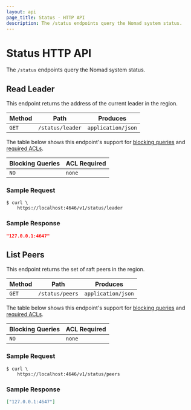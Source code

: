 ```yaml
---
layout: api
page_title: Status - HTTP API
description: The /status endpoints query the Nomad system status.
---
```


# Status HTTP API

The `/status` endpoints query the Nomad system status.

## Read Leader

This endpoint returns the address of the current leader in the region.

| Method | Path             | Produces           |
| ------ | ---------------- | ------------------ |
| `GET`  | `/status/leader` | `application/json` |

The table below shows this endpoint's support for
[blocking queries](/nomad/api-docs#blocking-queries) and
[required ACLs](/nomad/api-docs#acls).

| Blocking Queries | ACL Required |
| ---------------- | ------------ |
| `NO`             | `none`       |

### Sample Request

```shell-session
$ curl \
    https://localhost:4646/v1/status/leader
```

### Sample Response

```json
"127.0.0.1:4647"
```

## List Peers

This endpoint returns the set of raft peers in the region.

| Method | Path            | Produces           |
| ------ | --------------- | ------------------ |
| `GET`  | `/status/peers` | `application/json` |

The table below shows this endpoint's support for
[blocking queries](/nomad/api-docs#blocking-queries) and
[required ACLs](/nomad/api-docs#acls).

| Blocking Queries | ACL Required |
| ---------------- | ------------ |
| `NO`             | `none`       |

### Sample Request

```shell-session
$ curl \
    https://localhost:4646/v1/status/peers
```

### Sample Response

```json
["127.0.0.1:4647"]
```
